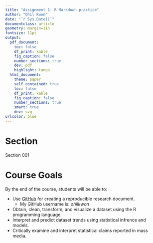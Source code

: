 ```yaml
---
title: "Assignment 1: R Markdown practice"
author: "Ohil Kwon"
date: "`r Sys.Date()`"
documentclass: article
geometry: margin=1in
fontsize: 11pt
output:
  pdf_document:
    toc: false
    df_print: kable
    fig_caption: false
    number_sections: true
    dev: pdf
    highlight: tango
  html_document:
    theme: paper
    self_contained: true
    toc: false
    df_print: kable
    fig_caption: false
    number_sections: true
    smart: true
    dev: svg
urlcolor: blue
---
```


<!-- Write your Markdown below this line -->

# Section
Section 001

# Course Goals
By the end of the course, students will be able to:

  * Use [GitHub](https://github.com/) for creating a reproducible research document.
    - My GitHub username is: *ohilkwon*
  * Obtain, clean, transform, and visualize a dataset using the R programming language.
  * Interpret and predict dataset trends using statistical infrence and models.
  * Critically examine and interpret statistical claims reported in mass media.
    